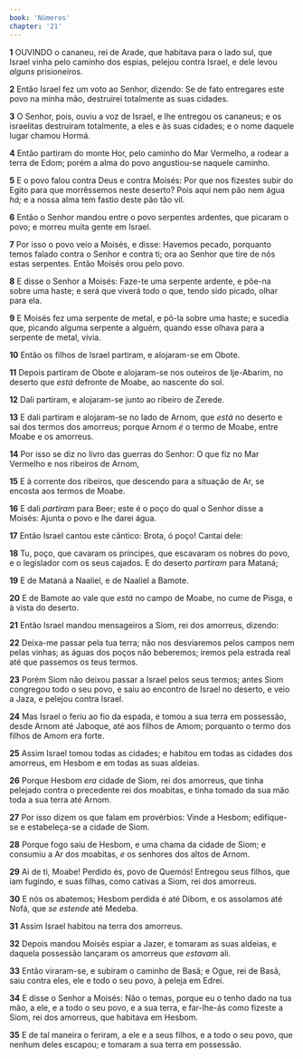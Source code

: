 ```yaml
---
book: 'Números'
chapter: '21'
---
```


**1** OUVINDO o cananeu, rei de Arade, que habitava para o lado sul, que Israel vinha pelo caminho dos espias, pelejou contra Israel, e dele levou _alguns_ prisioneiros.

**2** Então Israel fez um voto ao Senhor, dizendo: Se de fato entregares este povo na minha mão, destruirei totalmente as suas cidades.

**3** O Senhor, pois, ouviu a voz de Israel, e lhe entregou os cananeus; e os israelitas destruíram totalmente, a eles e às suas cidades; e o nome daquele lugar chamou Hormá.

**4** Então partiram do monte Hor, pelo caminho do Mar Vermelho, a rodear a terra de Edom; porém a alma do povo angustiou-se naquele caminho.

**5** E o povo falou contra Deus e contra Moisés: Por que nos fizestes subir do Egito para que morrêssemos neste deserto? Pois aqui nem pão nem água _há;_ e a nossa alma tem fastio deste pão tão vil.

**6** Então o Senhor mandou entre o povo serpentes ardentes, que picaram o povo; e morreu muita gente em Israel.

**7** Por isso o povo veio a Moisés, e disse: Havemos pecado, porquanto temos falado contra o Senhor e contra ti; ora ao Senhor que tire de nós estas serpentes. Então Moisés orou pelo povo.

**8** E disse o Senhor a Moisés: Faze-te uma serpente ardente, e põe-na sobre uma haste; e será que viverá todo o que, tendo sido picado, olhar para ela.

**9** E Moisés fez uma serpente de metal, e pô-la sobre uma haste; e sucedia que, picando alguma serpente a alguém, quando esse olhava para a serpente de metal, vivia.

**10** Então os filhos de Israel partiram, e alojaram-se em Obote.

**11** Depois partiram de Obote e alojaram-se nos outeiros de Ije-Abarim, no deserto que _está_ defronte de Moabe, ao nascente do sol.

**12** Dali partiram, e alojaram-se junto ao ribeiro de Zerede.

**13** E dali partiram e alojaram-se no lado de Arnom, que _está_ no deserto e sai dos termos dos amorreus; porque Arnom _é_ o termo de Moabe, entre Moabe e os amorreus.

**14** Por isso se diz no livro das guerras do Senhor: O que fiz no Mar Vermelho e nos ribeiros de Arnom,

**15** E à corrente dos ribeiros, que descendo para a situação de Ar, se encosta aos termos de Moabe.

**16** E dali _partiram_ para Beer; este é o poço do qual o Senhor disse a Moisés: Ajunta o povo e lhe darei água.

**17** Então Israel cantou este cântico: Brota, ó poço! Cantai dele:

**18** Tu, poço, que cavaram os príncipes, que escavaram os nobres do povo, e o legislador com os seus cajados. E do deserto _partiram_ para Mataná;

**19** E de Mataná a Naaliel, e de Naaliel a Bamote.

**20** E de Bamote ao vale que _está_ no campo de Moabe, no cume de Pisga, e à vista do deserto.

**21** Então Israel mandou mensageiros a Siom, rei dos amorreus, dizendo:

**22** Deixa-me passar pela tua terra; não nos desviaremos pelos campos nem pelas vinhas; as águas dos poços não beberemos; iremos pela estrada real até que passemos os teus termos.

**23** Porém Siom não deixou passar a Israel pelos seus termos; antes Siom congregou todo o seu povo, e saiu ao encontro de Israel no deserto, e veio a Jaza, e pelejou contra Israel.

**24** Mas Israel o feriu ao fio da espada, e tomou a sua terra em possessão, desde Arnom até Jaboque, até aos filhos de Amom; porquanto o termo dos filhos de Amom era forte.

**25** Assim Israel tomou todas as cidades; e habitou em todas as cidades dos amorreus, em Hesbom e em todas as suas aldeias.

**26** Porque Hesbom _era_ cidade de Siom, rei dos amorreus, que tinha pelejado contra o precedente rei dos moabitas, e tinha tomado da sua mão toda a sua terra até Arnom.

**27** Por isso dizem os que falam em provérbios: Vinde a Hesbom; edifique-se e estabeleça-se a cidade de Siom.

**28** Porque fogo saiu de Hesbom, e uma chama da cidade de Siom; e consumiu a Ar dos moabitas, _e_ os senhores dos altos de Arnom.

**29** Ai de ti, Moabe! Perdido és, povo de Quemós! Entregou seus filhos, que iam fugindo, e suas filhas, como cativas a Siom, rei dos amorreus.

**30** E nós os abatemos; Hesbom perdida é até Dibom, e os assolamos até Nofá, que _se estende_ até Medeba.

**31** Assim Israel habitou na terra dos amorreus.

**32** Depois mandou Moisés espiar a Jazer, e tomaram as suas aldeias, e daquela possessão lançaram os amorreus que _estavam_ ali.

**33** Então viraram-se, e subiram o caminho de Basã; e Ogue, rei de Basã, saiu contra eles, ele e todo o seu povo, à peleja em Edrei.

**34** E disse o Senhor a Moisés: Não o temas, porque eu o tenho dado na tua mão, a ele, e a todo o seu povo, e a sua terra, e far-lhe-ás como fizeste a Siom, rei dos amorreus, que habitava em Hesbom.

**35** E de tal maneira o feriram, a ele e a seus filhos, e a todo o seu povo, que nenhum deles escapou; e tomaram a sua terra em possessão.
